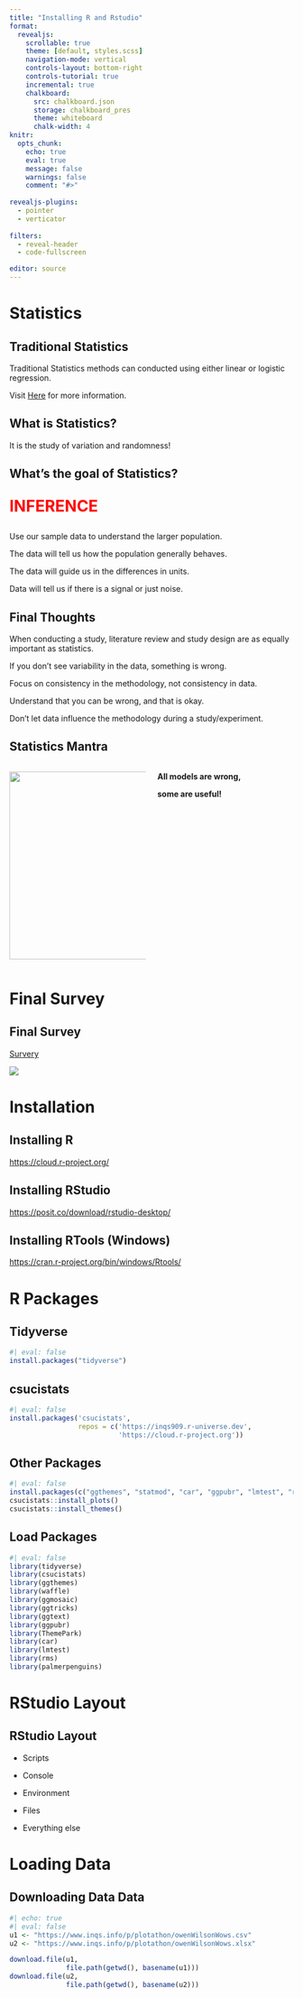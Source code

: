 ```yaml
---
title: "Installing R and Rstudio"
format:
  revealjs:
    scrollable: true
    theme: [default, styles.scss]
    navigation-mode: vertical
    controls-layout: bottom-right
    controls-tutorial: true
    incremental: true 
    chalkboard:
      src: chalkboard.json
      storage: chalkboard_pres
      theme: whiteboard
      chalk-width: 4
knitr:
  opts_chunk: 
    echo: true
    eval: true
    message: false
    warnings: false
    comment: "#>" 
    
revealjs-plugins:
  - pointer
  - verticator
  
filters: 
  - reveal-header
  - code-fullscreen

editor: source
---
```


# Statistics

## Traditional Statistics

Traditional Statistics methods can conducted using either linear or logistic regression.

Visit [Here](https://lindeloev.github.io/tests-as-linear/) for more information.

## What is Statistics? 

It is the study of variation and randomness!


## What's the goal of Statistics?

::: {.fragment style="font-size: 2em; color: red;"}
**INFERENCE**
:::

::: fragment
Use our sample data to understand the larger population.
:::

::: fragment
The data will tell us how the population generally behaves.
:::

::: fragment
The data will guide us in the differences in units.
:::

::: fragment
Data will tell us if there is a signal or just noise.
:::

## Final Thoughts

::: fragment
When conducting a study, literature review and study design are as equally important as statistics.
:::

::: fragment
If you don't see variability in the data, something is wrong.
:::

::: fragment
Focus on consistency in the methodology, not consistency in data.
:::

::: fragment
Understand that you can be wrong, and that is okay.
:::

::: fragment
Don't let data influence the methodology during a study/experiment.
:::



## Statistics Mantra

::: columns
::: {.column width="50%"}
![](https://upload.wikimedia.org/wikipedia/commons/thumb/a/a2/GeorgeEPBox.jpg/400px-GeorgeEPBox.jpg){fig-alt="An image of George Box" fig-align="center" width="333"}
:::

::: {.column width="50%"}
**All models are wrong,**

**some are useful!**
:::
:::


# Final Survey

## Final Survey

[Survery](https://forms.gle/Ew6qXnr3YjpJs2PJ6)

![](img/frame.png)

# Installation

## Installing R

<https://cloud.r-project.org/>

## Installing RStudio

<https://posit.co/download/rstudio-desktop/>

## Installing RTools (Windows)

<https://cran.r-project.org/bin/windows/Rtools/>

# R Packages

## Tidyverse

```r
#| eval: false
install.packages("tidyverse")
```


## csucistats

```r
#| eval: false
install.packages('csucistats', 
                 repos = c('https://inqs909.r-universe.dev', 
                           'https://cloud.r-project.org'))
```




## Other Packages

```r
#| eval: false
install.packages(c("ggthemes", "statmod", "car", "ggpubr", "lmtest", "rms", "palmerpenguins"))
csucistats::install_plots()
csucistats::install_themes()
```


## Load Packages

```r
#| eval: false
library(tidyverse)
library(csucistats)
library(ggthemes)
library(waffle)
library(ggmosaic)
library(ggtricks)
library(ggtext)
library(ggpubr)
library(ThemePark)
library(car)
library(lmtest)
library(rms)
library(palmerpenguins)
```

# RStudio Layout

## RStudio Layout

-   Scripts

-   Console

-   Environment

-   Files

-   Everything else

# Loading Data

## Downloading Data Data

```r
#| echo: true
#| eval: false
u1 <- "https://www.inqs.info/p/plotathon/owenWilsonWows.csv"
u2 <- "https://www.inqs.info/p/plotathon/owenWilsonWows.xlsx"

download.file(u1,
              file.path(getwd(), basename(u1)))
download.file(u2,
              file.path(getwd(), basename(u2)))

```

